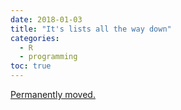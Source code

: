 ```yaml
---
date: 2018-01-03
title: "It's lists all the way down"
categories:
  - R
  - programming
toc: true
---
```


[Permanently moved.](../../posts/2018-01-03-lists_all_the_way.qmd)
